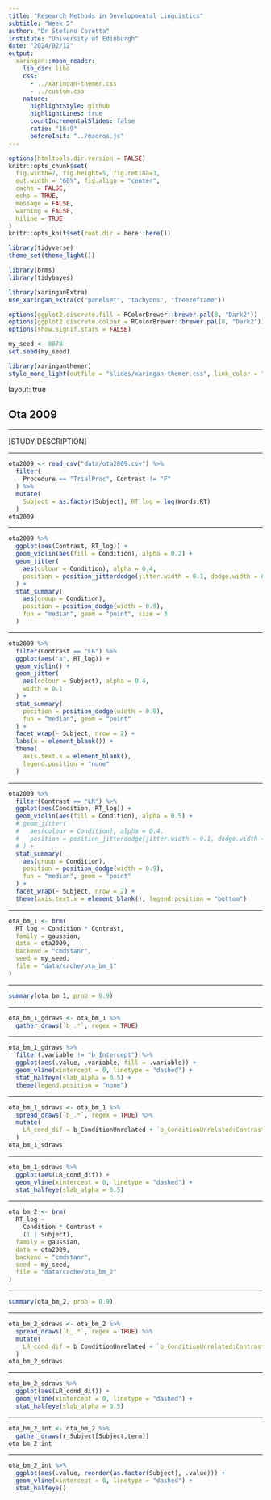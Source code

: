```yaml
---
title: "Research Methods in Developmental Linguistics"
subtitle: "Week 5"
author: "Dr Stefano Coretta"
institute: "University of Edinburgh"
date: "2024/02/12"
output:
  xaringan::moon_reader:
    lib_dir: libs
    css:
      - ../xaringan-themer.css
      - ../custom.css
    nature:
      highlightStyle: github
      highlightLines: true
      countIncrementalSlides: false
      ratio: "16:9"
      beforeInit: "../macros.js"
---
```


```r
options(htmltools.dir.version = FALSE)
knitr::opts_chunk$set(
  fig.width=7, fig.height=5, fig.retina=3,
  out.width = "60%", fig.align = "center",
  cache = FALSE,
  echo = TRUE,
  message = FALSE, 
  warning = FALSE,
  hiline = TRUE
)
knitr::opts_knit$set(root.dir = here::here())

library(tidyverse)
theme_set(theme_light())

library(brms)
library(tidybayes)

library(xaringanExtra)
use_xaringan_extra(c("panelset", "tachyons", "freezeframe"))

options(ggplot2.discrete.fill = RColorBrewer::brewer.pal(8, "Dark2"))
options(ggplot2.discrete.colour = RColorBrewer::brewer.pal(8, "Dark2"))
options(show.signif.stars = FALSE)

my_seed <- 8878
set.seed(my_seed)
```

```r
library(xaringanthemer)
style_mono_light(outfile = "slides/xaringan-themer.css", link_color = "#7E3817")
```

layout: true

## Ota 2009

---

[STUDY DESCRIPTION]

---

```r
ota2009 <- read_csv("data/ota2009.csv") %>%
  filter(
    Procedure == "TrialProc", Contrast != "F"
  ) %>%
  mutate(
    Subject = as.factor(Subject), RT_log = log(Words.RT)
  )
ota2009
```

---

```r
ota2009 %>%
  ggplot(aes(Contrast, RT_log)) +
  geom_violin(aes(fill = Condition), alpha = 0.2) +
  geom_jitter(
    aes(colour = Condition), alpha = 0.4,
    position = position_jitterdodge(jitter.width = 0.1, dodge.width = 0.9)
  ) +
  stat_summary(
    aes(group = Condition),
    position = position_dodge(width = 0.9),
    fun = "median", geom = "point", size = 3
  )
```

---

```r

ota2009 %>%
  filter(Contrast == "LR") %>%
  ggplot(aes("a", RT_log)) +
  geom_violin() +
  geom_jitter(
    aes(colour = Subject), alpha = 0.4,
    width = 0.1
  ) +
  stat_summary(
    position = position_dodge(width = 0.9),
    fun = "median", geom = "point"
  ) +
  facet_wrap(~ Subject, nrow = 2) +
  labs(x = element_blank()) +
  theme(
    axis.text.x = element_blank(),
    legend.position = "none"
  )
```

---

```r

ota2009 %>%
  filter(Contrast == "LR") %>%
  ggplot(aes(Condition, RT_log)) +
  geom_violin(aes(fill = Condition), alpha = 0.5) +
  # geom_jitter(
  #   aes(colour = Condition), alpha = 0.4,
  #   position = position_jitterdodge(jitter.width = 0.1, dodge.width = 0.9)
  # ) +
  stat_summary(
    aes(group = Condition),
    position = position_dodge(width = 0.9),
    fun = "median", geom = "point"
  ) +
  facet_wrap(~ Subject, nrow = 2) +
  theme(axis.text.x = element_blank(), legend.position = "bottom")
```

---

```r
ota_bm_1 <- brm(
  RT_log ~ Condition * Contrast,
  family = gaussian,
  data = ota2009,
  backend = "cmdstanr",
  seed = my_seed,
  file = "data/cache/ota_bm_1"
)
```

---

```r
summary(ota_bm_1, prob = 0.9)
```

---

```r
ota_bm_1_gdraws <- ota_bm_1 %>%
  gather_draws(`b_.*`, regex = TRUE)
```

---

```r
ota_bm_1_gdraws %>%
  filter(.variable != "b_Intercept") %>%
  ggplot(aes(.value, .variable, fill = .variable)) +
  geom_vline(xintercept = 0, linetype = "dashed") +
  stat_halfeye(slab_alpha = 0.5) +
  theme(legend.position = "none")
```

---

```r
ota_bm_1_sdraws <- ota_bm_1 %>%
  spread_draws(`b_.*`, regex = TRUE) %>%
  mutate(
    LR_cond_dif = b_ConditionUnrelated + `b_ConditionUnrelated:ContrastLR`
  )
ota_bm_1_sdraws
```

---

```r
ota_bm_1_sdraws %>%
  ggplot(aes(LR_cond_dif)) +
  geom_vline(xintercept = 0, linetype = "dashed") +
  stat_halfeye(slab_alpha = 0.5)
```

---

```r
ota_bm_2 <- brm(
  RT_log ~
    Condition * Contrast +
    (1 | Subject),
  family = gaussian,
  data = ota2009,
  backend = "cmdstanr",
  seed = my_seed,
  file = "data/cache/ota_bm_2"
)
```

---

```r
summary(ota_bm_2, prob = 0.9)
```

---

```r
ota_bm_2_sdraws <- ota_bm_2 %>%
  spread_draws(`b_.*`, regex = TRUE) %>%
  mutate(
    LR_cond_dif = b_ConditionUnrelated + `b_ConditionUnrelated:ContrastLR`
  )
ota_bm_2_sdraws
```

---

```r
ota_bm_2_sdraws %>%
  ggplot(aes(LR_cond_dif)) +
  geom_vline(xintercept = 0, linetype = "dashed") +
  stat_halfeye(slab_alpha = 0.5)
```

---

```r
ota_bm_2_int <- ota_bm_2 %>%
  gather_draws(r_Subject[Subject,term])
ota_bm_2_int
```

---

```r
ota_bm_2_int %>%
  ggplot(aes(.value, reorder(as.factor(Subject), .value))) +
  geom_vline(xintercept = 0, linetype = "dashed") +
  stat_halfeye()
```

